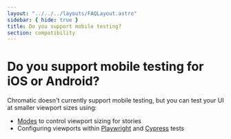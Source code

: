 ```yaml
---
layout: "../../../layouts/FAQLayout.astro"
sidebar: { hide: true }
title: Do you support mobile testing?
section: compatibility
---
```


# Do you support mobile testing for iOS or Android?

Chromatic doesn't currently support mobile testing, but you can test your UI at smaller viewport sizes using:

- [Modes](/docs/storybook/viewports/) to control viewport sizing for stories
- Configuring viewports within [Playwright](/docs/viewports#playwright) and [Cypress](/docs/viewports#cypress) tests
